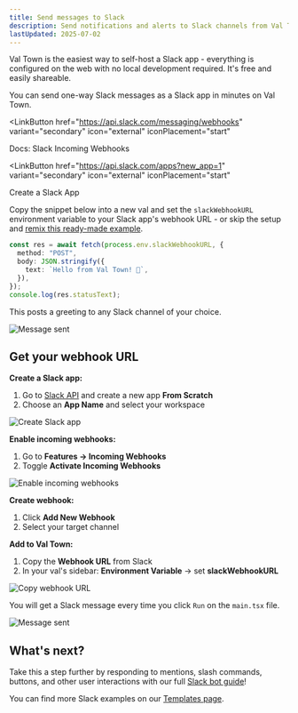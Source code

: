 ```yaml
---
title: Send messages to Slack
description: Send notifications and alerts to Slack channels from Val Town
lastUpdated: 2025-07-02
---
```



Val Town is the easiest way to self-host a Slack app - everything is configured on the web with no local development required. It's free and easily shareable.

You can send one-way Slack messages as a Slack app in minutes on Val Town. 

<LinkButton
  href="https://api.slack.com/messaging/webhooks"
  variant="secondary"
  icon="external"
  iconPlacement="start"
>
  Docs: Slack Incoming Webhooks
</LinkButton>

<LinkButton
  href="https://api.slack.com/apps?new_app=1"
  variant="secondary"
  icon="external"
  iconPlacement="start"
>
  Create a Slack App
</LinkButton>

Copy the snippet below into a new val and set the `slackWebhookURL` environment variable to your Slack app's webhook URL - or skip the setup and [remix this ready-made example](https://www.val.town/x/charmaine/sendMessagesToSlack/). 

```ts title="Send message" val
const res = await fetch(process.env.slackWebhookURL, {
  method: "POST",
  body: JSON.stringify({
    text: `Hello from Val Town! 🎉`,
  }),
});
console.log(res.statusText);
```

This posts a greeting to any Slack channel of your choice.

![Message sent](_slack-assets/send-messages-to-slack/sample-message.png)


## Get your webhook URL

**Create a Slack app:**
1. Go to [Slack API](https://api.slack.com/apps?new_app=1) and create a new app **From Scratch**
2. Choose an **App Name** and select your workspace

![Create Slack app](_slack-assets/send-messages-to-slack/app.png)

**Enable incoming webhooks:**
1. Go to **Features → Incoming Webhooks**
2. Toggle **Activate Incoming Webhooks**

![Enable incoming webhooks](_slack-assets/send-messages-to-slack/incoming-webhook.png)

**Create webhook:**
1. Click **Add New Webhook**
2. Select your target channel

**Add to Val Town:**
1. Copy the **Webhook URL** from Slack
2. In your val's sidebar: **Environment Variable** → set **slackWebhookURL**

![Copy webhook URL](_slack-assets/send-messages-to-slack/env-var.png)

You will get a Slack message every time you click `Run` on the `main.tsx` file. 

![Message sent](_slack-assets/send-messages-to-slack/sample-message.png)

## What's next?

Take this a step further by responding to mentions, slash commands, buttons, and other user interactions with our full [Slack bot guide](/integrations/slack)!

You can find more Slack examples on our [Templates page](https://www.val.town/explore/use-cases).